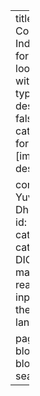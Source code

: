 ---
title: Notes on Tool, Concepts in the Data Industry
description: Notes for everything that I will look up for self or share with someone else.
listing:
  type: table
  sort: "date desc"
  contents: "."
  sort-ui: false
  filter-ui: false
  categories: true
  date-format: medium
  fields: [image, date, title, description]
  #feed: true
  
comments:
    giscus:
        repo: Yuvraj-Dhepe/DataBlog_V1
        repo-id: R_kgDOJMncgA
        category: General
        category-id: DIC_kwDOJMncgM4CVqba
        mapping: pathname
        reactions-enabled: true
        input-position: bottom
        theme: light_protanopia
        language: en
        loading: lazy
  
page-layout: full
title-block-banner: true
title-block-banner-color: body
search: false
---